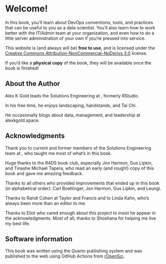 # Welcome! {.unnumbered}

In this book, you'll learn about DevOps conventions, tools, and
practices that can be useful to you as a data scientist. You'll also
learn how to work better with the IT/Admin team at your organization,
and even how to do a little server administration of your own if you're
pressed into service.

This website is (and always will be) **free to use**, and is licensed
under the [Creative Commons Attribution-NonCommercial-NoDerivs
3.0](https://creativecommons.org/licenses/by-nc-nd/3.0/us/) license.

If you'd like a **physical copy** of the book, they will be available
once the book is finished!

## About the Author

Alex K Gold leads the Solutions Engineering at \index{Posit}, formerly RStudio.

In his free time, he enjoys landscaping, handstands, and Tai Chi.

He occasionally blogs about data, management, and leadership at
alexkgold.space.

## Acknowledgments {.unnumbered}

Thank you to current and former members of the Solutions Engineering
team at \index{Posit}, who taught me most of what's in this book.

Huge thanks to the R4DS book club, especially Jon Harmon, Gus Lipkin,
and Tinashe Michael Tapera, who read an early (and rough!) copy of this
book and gave me amazing feedback.

Thanks to all others who provided improvements that ended up in this
book (in alphabetical order): Carl Boettinger, Jon Harmon, Gus Lipkin,
and Leungi.

Thanks to Randi Cohen at Taylor and Francis and to Linda Kahn, who's
always been more than an editor to me.

Thanks to Eliot who cared enough about this project to insist he appear
in the acknowledgments. Most of all, thanks to Shoshana for helping me
live my best life.

## Software information {.unnumbered}

This book was written using the Quarto publishing system and was
published to the web using GitHub Actions from
[rOpenSci](https://github.com/orchid00/actions_sandbox).
